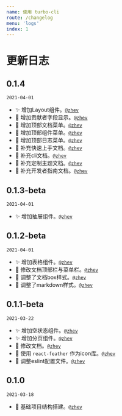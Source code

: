```yaml
---
name: 使用 turbo-cli
route: /changelog
menu: 'logs'
index: 1
---
```


<!-- [♻️ rebuild] [✨ new component] [💄 new component style] [🐛 bugfix] -->
<!-- [🔥 delete] [🔧 setting] [📝 docs] -->

# 更新日志

## 0.1.4

`2021-04-01`

* ✨ 增加Layout组件。[`@zhev`](https://github.com/EzioReturner)
* 💄 增加贡献者字段显示。[`@zhev`](https://github.com/EzioReturner)
* 🔧 增加顶部文档菜单。[`@zhev`](https://github.com/EzioReturner)
* 🔧 增加顶部组件菜单。[`@zhev`](https://github.com/EzioReturner)
* 🔧 增加顶部日志菜单。[`@zhev`](https://github.com/EzioReturner)
* 📝 补充快速上手文档。[`@zhev`](https://github.com/EzioReturner)
* 📝 补充cli文档。[`@zhev`](https://github.com/EzioReturner)
* 📝 补充定制主题文档。[`@zhev`](https://github.com/EzioReturner)
* 📝 补充开发者指南文档。[`@zhev`](https://github.com/EzioReturner)

## 0.1.3-beta

`2021-04-01`

* ✨ 增加抽屉组件。[`@zhev`](https://github.com/EzioReturner)

## 0.1.2-beta

`2021-04-01`

* ✨ 增加表格组件。[`@zhev`](https://github.com/EzioReturner)
* 💄 修改文档顶部栏与菜单栏。[`@zhev`](https://github.com/EzioReturner)
* 💄 调整了文档box样式。[`@zhev`](https://github.com/EzioReturner)
* 💄 调整了markdown样式。[`@zhev`](https://github.com/EzioReturner)

## 0.1.1-beta

`2021-03-22`

* ✨ 增加空状态组件。[`@zhev`](https://github.com/EzioReturner)
* ✨ 增加分页组件。[`@zhev`](https://github.com/EzioReturner)
* 📝 修改文档。[`@zhev`](https://github.com/EzioReturner)
* 🔧 使用 `react-feather` 作为icon库。[`@zhev`](https://github.com/EzioReturner)
* 📝 调整eslint配置文件。[`@zhev`](https://github.com/EzioReturner)

## 0.1.0

`2021-03-18`

* 🔧 基础项目结构搭建。[`@zhev`](https://github.com/EzioReturner)

